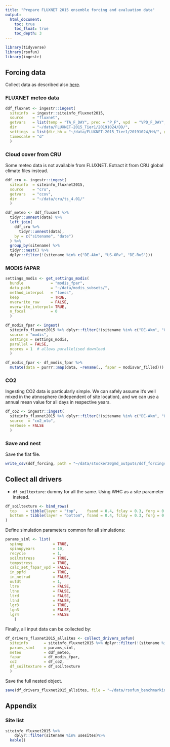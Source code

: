 ```yaml
---
title: "Prepare FLUXNET 2015 ensemble forcing and evaluation data"
output:
  html_document:
    toc: true
    toc_float: true
    toc_depth: 3
---
```


```r
library(tidyverse)
library(rsofun)
library(ingestr)
```

## Forcing data

Collect data as described also [here](https://stineb.github.io/rsofun/articles/prepare_inputs_rsofun.html#network-site-ensemble-1).

### FLUXNET meteo data

```r
ddf_fluxnet <- ingestr::ingest(
  siteinfo  = ingestr::siteinfo_fluxnet2015,
  source    = "fluxnet",
  getvars   = list(temp = "TA_F_DAY", prec = "P_F", vpd  = "VPD_F_DAY", ppfd = "SW_IN_F", patm = "PA_F"),
  dir       = "~/data/FLUXNET-2015_Tier1/20191024/DD/",
  settings  = list(dir_hh = "~/data/FLUXNET-2015_Tier1/20191024/HH/", getswc = FALSE),
  timescale = "d"
  )
```

### Cloud cover from CRU

Some meteo data is not available from FLUXNET. Extract it from CRU global climate files instead.
```r
ddf_cru <- ingestr::ingest(
  siteinfo  = siteinfo_fluxnet2015,
  source    = "cru",
  getvars   = "ccov",
  dir       = "~/data/cru/ts_4.01/"
  )
```

```r
ddf_meteo <- ddf_fluxnet %>% 
  tidyr::unnest(data) %>% 
  left_join(
    ddf_cru %>% 
      tidyr::unnest(data),
    by = c("sitename", "date")
  ) %>% 
  group_by(sitename) %>% 
  tidyr::nest() %>% 
  dplyr::filter(!(sitename %in% c("DE-Akm", "US-ORv", "DE-RuS")))
```


### MODIS fAPAR

```r
settings_modis <- get_settings_modis(
  bundle            = "modis_fpar",
  data_path         = "~/data/modis_subsets/",
  method_interpol   = "loess",
  keep              = TRUE,
  overwrite_raw     = FALSE,
  overwrite_interpol= TRUE,
  n_focal           = 0
  )

df_modis_fpar <- ingest(
  siteinfo_fluxnet2015 %>% dplyr::filter(!(sitename %in% c("DE-Akm", "US-ORv", "DE-RuS"))), 
  source = "modis",
  settings = settings_modis, 
  parallel = FALSE,
  ncores = 1  # allows parallelised download
  )

df_modis_fpar <- df_modis_fpar %>% 
  mutate(data = purrr::map(data, ~rename(., fapar = modisvar_filled)))
```

### CO2

Ingesting CO2 data is particularly simple. We can safely assume it's well mixed in the atmosphere (independent of site location), and we can use a annual mean value for all days in respective years.  
```r
df_co2 <- ingestr::ingest(
  siteinfo_fluxnet2015 %>% dplyr::filter(!(sitename %in% c("DE-Akm", "US-ORv", "DE-RuS"))),
  source  = "co2_mlo",
  verbose = FALSE
  )
```

### Save and nest

Save the flat file.
```r
write_csv(ddf_forcing, path = "~/data/stocker20gmd_outputs/ddf_forcings_fluxnet2015_allsites.csv")
```

## Collect all drivers

- `df_soiltexture`: dummy for all the same. Using WHC as a site parameter instead.
```r
df_soiltexture <- bind_rows(
  top    = tibble(layer = "top",    fsand = 0.4, fclay = 0.3, forg = 0.1, fgravel = 0.1),
  bottom = tibble(layer = "bottom", fsand = 0.4, fclay = 0.3, forg = 0.1, fgravel = 0.1)
)
```

Define simulation parameters common for all simulations:
```r
params_siml <- list(
  spinup             = TRUE,
  spinupyears        = 10,
  recycle            = 1,
  soilmstress        = TRUE,
  tempstress         = TRUE,
  calc_aet_fapar_vpd = FALSE,
  in_ppfd            = TRUE,
  in_netrad          = FALSE,
  outdt              = 1,
  ltre               = FALSE,
  ltne               = FALSE,
  ltrd               = FALSE,
  ltnd               = FALSE,
  lgr3               = TRUE,
  lgn3               = FALSE,
  lgr4               = FALSE
	)
```

Finally, all input data can be collected by:
```r
df_drivers_fluxnet2015_allsites <- collect_drivers_sofun( 
  siteinfo       = siteinfo_fluxnet2015 %>% dplyr::filter(!(sitename %in% c("DE-Akm", "US-ORv", "DE-RuS"))),
  params_siml    = params_siml,
  meteo          = ddf_meteo, 
  fapar          = df_modis_fpar,
  co2            = df_co2,
  df_soiltexture = df_soiltexture
  )
```

Save the full nested object.
```r
save(df_drivers_fluxnet2015_allsites, file = "~/data/rsofun_benchmarking/df_drivers_fluxnet2015_allsites.Rdata")
```


## Appendix

### Site list

```r
siteinfo_fluxnet2015 %>% 
    dplyr::filter(sitename %in% usesites)%>% 
  kable()
```